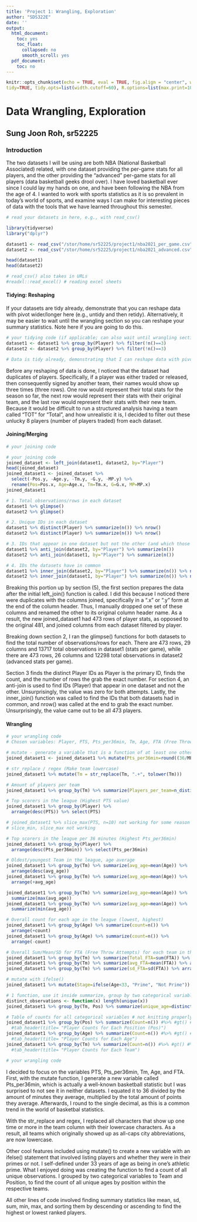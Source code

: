 ```yaml
---
title: 'Project 1: Wrangling, Exploration'
author: "SDS322E"
date: ''
output:
  html_document:
    toc: yes
    toc_float:
      collapsed: no
      smooth_scroll: yes
  pdf_document:
    toc: no
---
```


```r
knitr::opts_chunk$set(echo = TRUE, eval = TRUE, fig.align = "center", warning = F, message = F,
tidy=TRUE, tidy.opts=list(width.cutoff=60), R.options=list(max.print=100))
```

# Data Wrangling, Exploration

## Sung Joon Roh, sr52225

### Introduction 

The two datasets I will be using are both NBA (National Basketball Associated) related, with one dataset providing the per-game stats for all players, and the other providing the "advanced" per-game stats for all players (data basketball geeks drool over). I have loved basketball ever since I could lay my hands on one, and have been following the NBA from the age of 4. I wanted to work with sports statistics as it is so prevalent in today's world of sports, and examine ways I can make for interesting pieces of data with the tools that we have learned throughout this semester. 

```R
# read your datasets in here, e.g., with read_csv()

library(tidyverse)
library("dplyr")

dataset1 <- read_csv("/stor/home/sr52225/project1/nba2021_per_game.csv") # Per-game stats
dataset2 <- read_csv("/stor/home/sr52225/project1/nba2021_advanced.csv") # Advanced Stats

head(dataset1)
head(dataset2)

# read_csv() also takes in URLs
#readxl::read_excel() # reading excel sheets

```

#### Tidying: Reshaping

If your datasets are tidy already, demonstrate that you can reshape data with pivot wider/longer here (e.g., untidy and then retidy). Alternatively, it may be easier to wait until the wrangling section so you can reshape your summary statistics. Note here if you are going to do this.

```R
# your tidying code (if applicable; can also wait until wrangling section)
dataset1 <- dataset1 %>% group_by(Player) %>% filter(!n()==3)
dataset2 <- dataset2 %>% group_by(Player) %>% filter(!n()==3)

# Data is tidy already, demonstrating that I can reshape data with pivot wider/longer 

```
Before any reshaping of data is done, I noticed that the dataset had duplicates of players. Specifically, if a player was either traded or released, then consequently signed by another team, their names would show up three times (three rows). One row would represent their total stats for the season so far, the next row would represent their stats with their original team, and the last row would represent their stats with their new team. Because it would be difficult to run a structured analysis having a team called "TOT" for "Total", and how unrealistic it is, I decided to filter out these unlucky 8 players (number of players traded) from each dataset. 
    
#### Joining/Merging

```R
# your joining code

# your joining code
joined_dataset <- left_join(dataset1, dataset2, by="Player")
head(joined_dataset)
joined_dataset1 <- joined_dataset %>% 
  select(-Pos.y, -Age.y, -Tm.y, -G.y, -MP.y) %>%
  rename(Pos=Pos.x, Age=Age.x, Tm=Tm.x, G=G.x, MP=MP.x)
joined_dataset1

# 1. Total observations/rows in each dataset
dataset1 %>% glimpse()
dataset2 %>% glimpse()

# 2. Unique IDs in each dataset
dataset1 %>% distinct(Player) %>% summarize(n()) %>% nrow()
dataset2 %>% distinct(Player) %>% summarize(n()) %>% nrow()

# 3. IDs that appear in one dataset but not the other (and which those are)
dataset1 %>% anti_join(dataset2, by="Player") %>% summarize(n()) 
dataset2 %>% anti_join(dataset1, by="Player") %>% summarize(n())

# 4. IDs the datasets have in common
dataset1 %>% inner_join(dataset2, by="Player") %>% summarize(n()) %>% nrow()
dataset2 %>% inner_join(dataset1, by="Player") %>% summarize(n()) %>% nrow()

```
Breaking this portion up by section (5), the first section prepares the data after the initial left_join() function is called. I did this because I noticed there were duplicates with the columns joined, specifically in a ".x" or ".y" form at the end of the column header. Thus, I manually dropped one set of these columns and renamed the other to its original column header name. As a result, the new joined_dataset1 had 473 rows of player stats, as opposed to the original 481, and joined columns from each dataset filtered by player. 

Breaking down section 2, I ran the glimpse() functions for both datasets to find the total number of observations/rows for each. There are 473 rows, 29 columns and 13717 total observations in dataset1 (stats per game), while there are 473 rows, 26 columns and 12298 total observations in dataset2  (advanced stats per game).

Section 3 finds the distinct Player IDs as Player is the primary ID, finds the count, and the number of rows the grab the exact number. For section 4, an anti-join is used to find IDs (Player) that appear in one dataset and not the other. Unsurprisingly, the value was zero for both attempts. Lastly, the inner_join() function was called to find the IDs that both datasets had in common, and nrow() was called at the end to grab the exact number. Unsurprisingly, the value came out to be all 473 players. 

####  Wrangling

```R
# your wrangling code  
# Chosen variables: Player, PTS, Pts_per36min, Tm, Age, FTA (Free Throw Attempts), PER

# mutate - generate a variable that is a function of at least one other variable (pts_per36min): 
joined_dataset1 <- joined_dataset1 %>% mutate(Pts_per36min=round((36/MP)*PTS,1))

# str_replace / regex (Make team lowercase)
joined_dataset1 %>% mutate(Tm = str_replace(Tm, ".+", tolower(Tm)))

# Amount of players per team
joined_dataset1 %>% group_by(Tm) %>% summarize(Players_per_team=n_distinct(Player))

# Top scorers in the league (Highest PTS value)
joined_dataset1 %>% group_by(Player) %>% 
  arrange(desc(PTS)) %>% select(PTS) 

# joined_dataset1 %>% slice_max(PTS, n=10) not working for some reason
# slice_min, slice_max not working 

# Top scorers in the league per 36 minutes (Highest Pts_per36min)
joined_dataset1 %>% group_by(Player) %>% 
  arrange(desc(Pts_per36min)) %>% select(Pts_per36min)

# Oldest/youngest Team in the league, age average
joined_dataset1 %>% group_by(Tm) %>% summarize(avg_age=mean(Age)) %>%
  arrange(desc(avg_age))
joined_dataset1 %>% group_by(Tm) %>% summarize(avg_age=mean(Age)) %>%
  arrange(+avg_age)

joined_dataset1 %>% group_by(Tm) %>% summarize(avg_age=mean(Age)) %>%
  summarize(max(avg_age))
joined_dataset1 %>% group_by(Tm) %>% summarize(avg_age=mean(Age)) %>%
  summarize(min(avg_age))

# Overall count for each age in the league (lowest, highest)
joined_dataset1 %>% group_by(Age) %>% summarize(count=n()) %>%
  arrange(+count)
joined_dataset1 %>% group_by(Age) %>% summarize(count=n()) %>%
  arrange(-count)

# Overall Sum/Mean/SD for FTA (Free Throw Attempts) for each team in the league
joined_dataset1 %>% group_by(Tm) %>% summarize(Total_FTA=sum(FTA)) %>% arrange(desc(Total_FTA))
joined_dataset1 %>% group_by(Tm) %>% summarize(avg_FTA=mean(FTA)) %>% arrange(desc(avg_FTA))
joined_dataset1 %>% group_by(Tm) %>% summarize(sd_FTA=sd(FTA)) %>% arrange(desc(sd_FTA))

# mutate with ifelse()
joined_dataset1 %>% mutate(Stage=ifelse(Age<33, "Prime", "Not Prime"))

# 1 function, use it inside summarize, group by two categorical variables. 
distinct_observations <- function(x) length(unique(x))
joined_dataset1 %>% group_by(Tm, Pos) %>% summarize(unique_age=distinct_observations(Age))

# Table of counts for all categorical variables # not knitting properly, works in pre-code
joined_dataset1 %>% group_by(Pos) %>% summarize(Count=n()) #%>% #gt() #%>%
  #tab_header(title= "Player Counts for Each Position (Pos)")
joined_dataset1 %>% group_by(Age) %>% summarize(Count=n()) #%>% #gt() #%>%
  #tab_header(title= "Player Counts for Each Age")
joined_dataset1 %>% group_by(Tm) %>% summarize(Count=n()) #%>% #gt() #%>%
  #tab_header(title= "Player Counts for Each Team")

# your wrangling code
```

I decided to focus on the variables PTS, Pts_per36min, Tm, Age, and FTA. First, with the mutate function, I generate a new variable called Pts_per36min, which is actually a well-known basketball statistic but I was surprised to not see it in neither datasets. I equated it to 36 divided by the amount of minutes they average, multiplied by the total amount of points they average. Afterwards, I round to the single decimal, as this is a common trend in the world of basketbal statistics. 

With the str_replace and regex, I replaced all characters that show up one time or more in the team column with their lowercase characters. As a result, all teams which originally showed up as all-caps city abbreviations, are now lowercase. 

Other cool features included using mutate() to create a new variable with an ifelse() statement that involved listing players and whether they were in their primes or not. I self-defined under 33 years of age as being in one's athletic prime. What I enjoyed doing was creating the function to find a count of all unique observations. I grouped by two categorical variables to Team and Position, to find the count of all unique ages by position within the respective teams. 

All other lines of code involved finding summary statistics like mean, sd, sum, min, max, and sorting them by descending or ascending to find the highest or lowest ranked players. 



